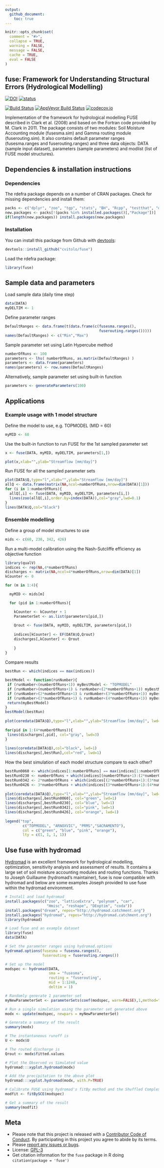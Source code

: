 ```yaml
---
output:
  github_document: 
    toc: true
---
```


```r
knitr::opts_chunk$set(
  comment = "#>",
  collapse = TRUE,
  warning = FALSE,
  message = FALSE,
  cache = TRUE,
  eval = FALSE
)
```

<!-- Edit the README.Rmd only!!! The README.md is generated automatically from README.Rmd. -->

fuse: Framework for Understanding Structural Errors (Hydrological Modelling)
---------------

[![DOI](https://zenodo.org/badge/doi/10.5281/zenodo.14005.svg)](http://dx.doi.org/10.5281/zenodo.14005)
[![status](http://joss.theoj.org/papers/392a55daada04a86f95eaa8da134a28d/status.svg)](http://joss.theoj.org/papers/392a55daada04a86f95eaa8da134a28d)

[![Build Status](https://travis-ci.org/cvitolo/fuse.svg)](https://travis-ci.org/cvitolo/fuse.svg?branch=master)
[![AppVeyor Build Status](https://ci.appveyor.com/api/projects/status/github/cvitolo/fuse?branch=master&svg=true)](https://ci.appveyor.com/project/cvitolo/fuse)
[![codecov.io](https://codecov.io/github/cvitolo/fuse/coverage.svg?branch=master)](https://codecov.io/github/cvitolo/fuse?branch=master)

Implementation of the framework for hydrological modelling FUSE described in Clark et al. (2008) and based on the Fortran code provided by M. Clark in 2011. The package consists of two modules: Soil Moisture Accounting module (fusesma.sim) and Gamma routing module (fuserouting.sim). It also contains default parameter ranges (fusesma.ranges and fuserouting.ranges) and three data objects: DATA (sample input dataset), parameters (sample parameters) and modlist (list of FUSE model structures).

## Dependencies & installation instructions

### Dependencies
The rdefra package depends on a number of CRAN packages. Check for missing dependencies and install them:

```r
packs <- c("dplyr", "zoo", "tgp", "stats", "BH", "Rcpp", "testthat", "devtools")
new.packages <- packs[!(packs %in% installed.packages()[,"Package"])]
if(length(new.packages)) install.packages(new.packages)
```

### Installation

You can install this package from Github with [devtools](https://github.com/hadley/devtools):

```r
devtools::install_github("cvitolo/fuse")
```

Load the rdefra package:

```r
library(fuse)
```

## Sample data and parameters
Load sample data (daily time step)
```r
data(DATA)
myDELTIM <- 1
```

Define parameter ranges
```r
DefaultRanges <- data.frame(t(data.frame(c(fusesma.ranges(),
                                           fuserouting.ranges()))))
names(DefaultRanges) <- c("Min","Max")
```

Sample parameter set using Latin Hypercube method
```r
numberOfRuns <- 100
parameters <- lhs( numberOfRuns, as.matrix(DefaultRanges) )
parameters <- data.frame(parameters)
names(parameters) <- row.names(DefaultRanges)
```

Alternatively, sample parameter set using built-in function
```r
parameters <- generateParameters(100)
```

## Applications

### Example usage with 1 model structure
Define the model to use, e.g. TOPMODEL (MID = 60)
```r
myMID <- 60
```

Use the built-in function to run FUSE for the 1st sampled parameter set
```r
x <- fuse(DATA, myMID, myDELTIM, parameters[1,])

plot(x,xlab="",ylab="Streamflow [mm/day]")
```

Run FUSE for all the sampled parameter sets 
```r
plot(DATA$Q,type="l",xlab="",ylab="Streamflow [mm/day]")
allQ <- data.frame(matrix(NA,ncol=numberOfRuns,nrow=dim(DATA)[1]))
for (i in 1:numberOfRuns){
  allQ[,i] <- fuse(DATA, myMID, myDELTIM, parameters[i,])
  lines(zoo(allQ[,i],order.by=index(DATA)),col="gray",lwd=0.1)
}
lines(DATA$Q,col="black")
```

### Ensemble modelling
Define a group of model structures to use
```r
mids <- c(60, 230, 342, 426)
```
 
Run a multi-model calibration using the Nash-Sutcliffe efficiency as objective function
```r
library(qualV)
indices <- rep(NA,4*numberOfRuns)
discharges <- matrix(NA,ncol=4*numberOfRuns,nrow=dim(DATA)[1])
kCounter <- 0

for (m in 1:4){

  myMID <- mids[m]

  for (pid in 1:numberOfRuns){

    kCounter <- kCounter + 1
    ParameterSet <- as.list(parameters[pid,])
    
    Qrout <- fuse(DATA, myMID, myDELTIM, parameters[pid,])
 
    indices[kCounter] <- EF(DATA$Q,Qrout)  
    discharges[,kCounter] <- Qrout
    
    }
}
```

Compare results
```r
bestRun <- which(indices == max(indices))
 
bestModel <- function(runNumber){
 if (runNumber<(numberOfRuns+1)) myBestModel <- "TOPMODEL"
 if (runNumber>(numberOfRuns+1) & runNumber<(2*numberOfRuns+1)) myBestModel <- "ARNOXVIC"
 if (runNumber>(2*numberOfRuns+1) & runNumber<(3*numberOfRuns+1)) myBestModel <- "PRMS"
 if (runNumber>(3*numberOfRuns+1) & runNumber<(4*numberOfRuns+1)) myBestModel <- "SACRAMENTO"
 return(myBestModel)
}
bestModel(bestRun)
 
plot(coredata(DATA$Q),type="l",xlab="",ylab="Streamflow [mm/day]", lwd=0.5)
 
for(pid in 1:(4*numberOfRuns)){
 lines(discharges[,pid], col="gray", lwd=3)
}
 
lines(coredata(DATA$Q),col="black", lwd=1)
lines(discharges[,bestRun],col="red", lwd=1)
```

How the best simulation of each model structure compare to each other?
```r
bestRun0060 <- which(indices[1:numberOfRuns] == max(indices[1:numberOfRuns]))
bestRun0230 <- numberOfRuns + which(indices[(numberOfRuns+1):(2*numberOfRuns)] == max(indices[(numberOfRuns+1):(2*numberOfRuns)]))
bestRun0342 <- 2*numberOfRuns + which(indices[(2*numberOfRuns+1):(3*numberOfRuns)] == max(indices[(2*numberOfRuns+1):(3*numberOfRuns)]))
bestRun0426 <- 3*numberOfRuns + which(indices[(3*numberOfRuns+1):(4*numberOfRuns)] == max(indices[(3*numberOfRuns+1):(4*numberOfRuns)]))
 
plot(coredata(DATA$Q),type="l",xlab="",ylab="Streamflow [mm/day]", lwd=1)
lines(discharges[,bestRun0060], col="green", lwd=1)
lines(discharges[,bestRun0230], col="blue", lwd=1)
lines(discharges[,bestRun0342], col="pink", lwd=1)
lines(discharges[,bestRun0426], col="orange", lwd=1)
 
legend("top", 
        c("TOPMODEL", "ARNOXVIC", "PRMS","SACRAMENTO"), 
        col = c("green", "blue", "pink", "orange"),
        lty = c(1, 1, 1, 1))
```

## Use fuse with hydromad

[Hydromad](http://hydromad.catchment.org/) is an excellent framework for hydrological modelling, optimization, sensitivity analysis and assessment of results. It contains a large set of soil moisture accounting modules and routing functions. Thanks to Joseph Guillaume (hydromad’s maintainer), fuse is now compatible with hydromad and below are some examples Joseph provided to use fuse within the hydromad environment.

```r
# Install and load hydromad
install.packages(c("zoo", "latticeExtra", "polynom", "car", 
                   "Hmisc", "reshape", "DEoptim", "coda"))
install.packages("dream", repos="http://hydromad.catchment.org")
install.packages("hydromad", repos="http://hydromad.catchment.org")
library(hydromad) 

# Load fuse and an example dataset
library(fuse)
data(DATA)

# Set the parameter ranges using hydromad.options
hydromad.options(fusesma = fusesma.ranges(),
                 fuserouting = fuserouting.ranges())

# Set up the model
modspec <- hydromad(DATA,
                    sma = "fusesma", 
                    routing = "fuserouting", 
                    mid = 1:1248, 
                    deltim = 1)

# Randomly generate 1 parameter set
myNewParameterSet <- parameterSets(coef(modspec, warn=FALSE),1,method="random")

# Run a single simulation using the parameter set generated above
modx <- update(modspec, newpars = myNewParameterSet)

# Generate a summary of the result
summary(modx)

# The instantaneous runoff is
U <- modx$U

# The routed discharge is
Qrout <- modx$fitted.values

# Plot the Observed vs Simulated value
hydromad:::xyplot.hydromad(modx)

# Add the precipitation to the above plot
hydromad:::xyplot.hydromad(modx, with.P=TRUE)

# Calibrate FUSE using hydromad's fitBy method and the Shuffled Complex Evolution algorithm
modfit <- fitBySCE(modspec)

# Get a summary of the result
summary(modfit)
```

## Meta

* Please note that this project is released with a [Contributor Code of Conduct](CONDUCT.md). By participating in this project you agree to abide by its terms.
* Please [report any issues or bugs](https://github.com/cvitolo/fuse/issues).
* License: [GPL-3](https://opensource.org/licenses/GPL-3.0)
* Get citation information for the `fuse` package in R doing `citation(package = 'fuse')`
